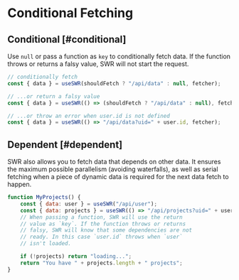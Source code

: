 # Conditional Fetching

## Conditional [#conditional]

Use `null` or pass a function as `key` to conditionally fetch data. If the function throws or returns a falsy value, SWR will not start the request.

```js
// conditionally fetch
const { data } = useSWR(shouldFetch ? "/api/data" : null, fetcher);

// ...or return a falsy value
const { data } = useSWR(() => (shouldFetch ? "/api/data" : null), fetcher);

// ...or throw an error when user.id is not defined
const { data } = useSWR(() => "/api/data?uid=" + user.id, fetcher);
```

## Dependent [#dependent]

SWR also allows you to fetch data that depends on other data. It ensures the maximum possible parallelism (avoiding waterfalls), as well as serial fetching when a piece of dynamic data is required for the next data fetch to happen.

```js
function MyProjects() {
    const { data: user } = useSWR("/api/user");
    const { data: projects } = useSWR(() => "/api/projects?uid=" + user.id);
    // When passing a function, SWR will use the return
    // value as `key`. If the function throws or returns
    // falsy, SWR will know that some dependencies are not
    // ready. In this case `user.id` throws when `user`
    // isn't loaded.

    if (!projects) return "loading...";
    return "You have " + projects.length + " projects";
}
```
